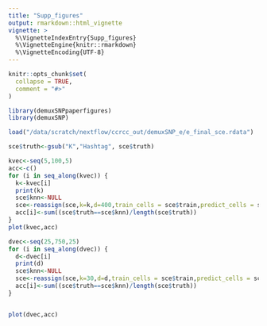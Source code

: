 ```yaml
---
title: "Supp_figures"
output: rmarkdown::html_vignette
vignette: >
  %\VignetteIndexEntry{Supp_figures}
  %\VignetteEngine{knitr::rmarkdown}
  %\VignetteEncoding{UTF-8}
---
```


```r
knitr::opts_chunk$set(
  collapse = TRUE,
  comment = "#>"
)
```

```r
library(demuxSNPpaperfigures)
library(demuxSNP)
```



````r

load("/data/scratch/nextflow/ccrcc_out/demuxSNP_e/e_final_sce.rdata")

sce$truth<-gsub("K","Hashtag", sce$truth)
````


````r
kvec<-seq(5,100,5)
acc<-c()
for (i in seq_along(kvec)) {
  k<-kvec[i]
  print(k)
  sce$knn<-NULL
  sce<-reassign(sce,k=k,d=400,train_cells = sce$train,predict_cells = sce$predict)
  acc[i]<-sum((sce$truth==sce$knn)/length(sce$truth))
}
plot(kvec,acc)
````

````r
dvec<-seq(25,750,25)
for (i in seq_along(dvec)) {
  d<-dvec[i]
  print(d)
  sce$knn<-NULL
  sce<-reassign(sce,k=30,d=d,train_cells = sce$train,predict_cells = sce$predict)
  acc[i]<-sum((sce$truth==sce$knn)/length(sce$truth))
}


plot(dvec,acc)
````


